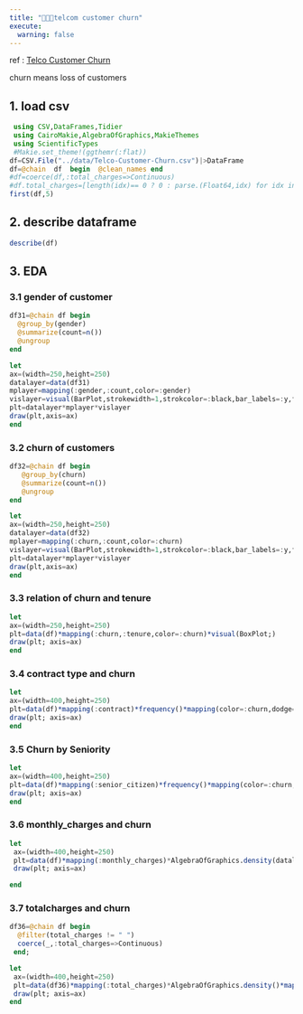 ```yaml
---
title: "📱📱📱telcom customer churn"
execute:
  warning: false
---
```


:::{.callout-note title="info"}
 ref : [Telco Customer Churn](https://www.kaggle.com/datasets/blastchar/telco-customer-churn)
 
 churn means loss of customers
:::

## 1. load csv

```julia
 using CSV,DataFrames,Tidier
 using CairoMakie,AlgebraOfGraphics,MakieThemes
 using ScientificTypes
 #Makie.set_theme!(ggthemr(:flat))
df=CSV.File("../data/Telco-Customer-Churn.csv")|>DataFrame
df=@chain  df  begin  @clean_names end
#df=coerce(df,:total_charges=>Continuous)
#df.total_charges=[length(idx)== 0 ? 0 : parse.(Float64,idx) for idx in  df.total_charges]
first(df,5)
```


## 2.  describe dataframe
```julia
describe(df)
```

## 3. EDA  

### 3.1 gender of customer
```julia
df31=@chain df begin
  @group_by(gender)
  @summarize(count=n())
  @ungroup
end
```

```julia
let
ax=(width=250,height=250)
datalayer=data(df31)
mplayer=mapping(:gender,:count,color=:gender)
vislayer=visual(BarPlot,strokewidth=1,strokcolor=:black,bar_labels=:y,flip_labels_at=2000)
plt=datalayer*mplayer*vislayer
draw(plt,axis=ax)
end
```

### 3.2 churn of customers
```julia
df32=@chain df begin
   @group_by(churn)
   @summarize(count=n())
   @ungroup
end

```

```julia
let
ax=(width=250,height=250)
datalayer=data(df32)
mplayer=mapping(:churn,:count,color=:churn)
vislayer=visual(BarPlot,strokewidth=1,strokcolor=:black,bar_labels=:y,flip_labels_at=2000)
plt=datalayer*mplayer*vislayer
draw(plt,axis=ax)
end
```

### 3.3  relation of  churn and tenure

```julia
let
ax=(width=250,height=250)
plt=data(df)*mapping(:churn,:tenure,color=:churn)*visual(BoxPlot;)
draw(plt; axis=ax)
end
```
### 3.4 contract type and churn 

```julia
let
ax=(width=400,height=250)
plt=data(df)*mapping(:contract)*frequency()*mapping(color=:churn,dodge=:churn)
draw(plt; axis=ax)
end
```

### 3.5  Churn by Seniority
```julia
let
ax=(width=400,height=250)
plt=data(df)*mapping(:senior_citizen)*frequency()*mapping(color=:churn,dodge=:churn)
draw(plt; axis=ax)
end

```

### 3.6 monthly_charges and churn

```julia
let 
 ax=(width=400,height=250)
 plt=data(df)*mapping(:monthly_charges)*AlgebraOfGraphics.density(datalimits=((0, 140),))*mapping(color=:churn)
 draw(plt; axis=ax)

end
```

### 3.7 totalcharges  and churn

<!-- ```{julia}
#| excute: false
let 
 ax=(width=400,height=250)
 plt=data(df)*mapping(:total_charges)*AlgebraOfGraphics.density()*mapping(color=:churn)
 draw(plt; axis=ax)
end
``` -->

```julia
df36=@chain df begin
  @filter(total_charges != " ")
  coerce(_,:total_charges=>Continuous)
 end;
```
```julia
let 
 ax=(width=400,height=250)
 plt=data(df36)*mapping(:total_charges)*AlgebraOfGraphics.density()*mapping(color=:churn)
 draw(plt; axis=ax)
end
```


